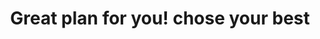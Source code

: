 ---
title: "Great plan for you! chose your best"
details: "Beat the competition with an enhanced social media strategy. Manage all your social channels. 
Personalize your emails based on contact information."
monthly:
  - name: "Standard"
    price: "$19"
    price_label: "month"
    details: "From the recording control bar, you can switch cameras 
    and pause, resume"
    action_btn:
      enable: true
      label: "Signup Now"
      link: "#"
  - name: "Premium"
    price: "$39"
    price_label: "month"
    details: "From the recording control bar, you can switch cameras 
    and pause, resume"
    action_btn:
      enable: true
      label: "Signup Now"
      link: "#"
  - name: "Enterprise"
    popular: true
    price: "$49"
    price_label: "month"
    details: "From the recording control bar, you can switch cameras 
    and pause, resume"
    action_btn:
      enable: true
      label: "Signup Now"
      link: "#"
yearly:
  - name: "Standard"
    price: "$89"
    price_label: "year"
    details: "From the recording control bar, you can switch cameras 
    and pause, resume"
    action_btn:
      enable: true
      label: "Signup Now"
      link: "#"
  - name: "Premium"
    price: "$129"
    price_label: "year"
    details: "From the recording control bar, you can switch cameras 
    and pause, resume"
    action_btn:
      enable: true
      label: "Signup Now"
      link: "#"
  - name: "Enterprise"
    popular: true
    price: "$139"
    price_label: "year"
    details: "From the recording control bar, you can switch cameras 
    and pause, resume"
    action_btn:
      enable: true
      label: "Signup Now"
      link: "#"
meta:
  meta_title: "pricing page"
  meta_description: "pricing page description"
---